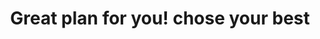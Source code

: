 ---
title: "Great plan for you! chose your best"
details: "Beat the competition with an enhanced social media strategy. Manage all your social channels. 
Personalize your emails based on contact information."
monthly:
  - name: "Standard"
    price: "$19"
    price_label: "month"
    details: "From the recording control bar, you can switch cameras 
    and pause, resume"
    action_btn:
      enable: true
      label: "Signup Now"
      link: "#"
  - name: "Premium"
    price: "$39"
    price_label: "month"
    details: "From the recording control bar, you can switch cameras 
    and pause, resume"
    action_btn:
      enable: true
      label: "Signup Now"
      link: "#"
  - name: "Enterprise"
    popular: true
    price: "$49"
    price_label: "month"
    details: "From the recording control bar, you can switch cameras 
    and pause, resume"
    action_btn:
      enable: true
      label: "Signup Now"
      link: "#"
yearly:
  - name: "Standard"
    price: "$89"
    price_label: "year"
    details: "From the recording control bar, you can switch cameras 
    and pause, resume"
    action_btn:
      enable: true
      label: "Signup Now"
      link: "#"
  - name: "Premium"
    price: "$129"
    price_label: "year"
    details: "From the recording control bar, you can switch cameras 
    and pause, resume"
    action_btn:
      enable: true
      label: "Signup Now"
      link: "#"
  - name: "Enterprise"
    popular: true
    price: "$139"
    price_label: "year"
    details: "From the recording control bar, you can switch cameras 
    and pause, resume"
    action_btn:
      enable: true
      label: "Signup Now"
      link: "#"
meta:
  meta_title: "pricing page"
  meta_description: "pricing page description"
---